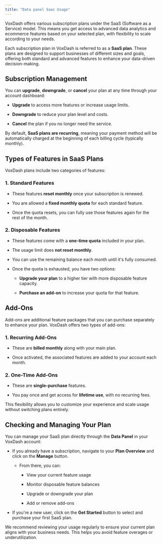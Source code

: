 ```yaml
---
title: "Data panel Saas Usage" 
---
```


VoxDash offers various subscription plans under the SaaS (Software as a Service) model. This means you get access to advanced data analytics and ecommerce features based on your selected plan, with flexibility to scale according to your needs.

Each subscription plan in VoxDash is referred to as a **SaaS plan**. These plans are designed to support businesses of different sizes and goals, offering both standard and advanced features to enhance your data-driven decision-making.

## **Subscription Management**

You can **upgrade**, **downgrade**, or **cancel** your plan at any time through your account dashboard:

* **Upgrade** to access more features or increase usage limits.

* **Downgrade** to reduce your plan level and costs.

* **Cancel** the plan if you no longer need the service.

By default, **SaaS plans are recurring**, meaning your payment method will be automatically charged at the beginning of each billing cycle (typically monthly).

## **Types of Features in SaaS Plans**

VoxDash plans include two categories of features:

### **1\. Standard Features**

* These features **reset monthly** once your subscription is renewed.

* You are allowed a **fixed monthly quota** for each standard feature.

* Once the quota resets, you can fully use those features again for the rest of the month.

### **2\. Disposable Features**

* These features come with a **one-time quota** included in your plan.

* The usage limit does **not reset monthly**.

* You can use the remaining balance each month until it's fully consumed.

* Once the quota is exhausted, you have two options:

  * **Upgrade your plan** to a higher tier with more disposable feature capacity.

  * **Purchase an add-on** to increase your quota for that feature.

## **Add-Ons**

Add-ons are additional feature packages that you can purchase separately to enhance your plan. VoxDash offers two types of add-ons:

### **1\. Recurring Add-Ons**

* These are **billed monthly** along with your main plan.

* Once activated, the associated features are added to your account each month.

### **2\. One-Time Add-Ons**

* These are **single-purchase** features.

* You pay once and get access for **lifetime use**, with no recurring fees.

This flexibility allows you to customize your experience and scale usage without switching plans entirely.

## **Checking and Managing Your Plan**

You can manage your SaaS plan directly through the **Data Panel** in your VoxDash account:

* If you already have a subscription, navigate to your **Plan Overview** and click on the **Manage** button.

  * From there, you can:

    * View your current feature usage

    * Monitor disposable feature balances

    * Upgrade or downgrade your plan

    * Add or remove add-ons

* If you're a new user, click on the **Get Started** button to select and purchase your first SaaS plan.

We recommend reviewing your usage regularly to ensure your current plan aligns with your business needs. This helps you avoid feature overages or underutilization.